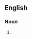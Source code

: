 {{also|bathysphères}}

==English==

===Noun===
{{head|en|noun form}}

# {{plural of|bathysphere|lang=en}}
